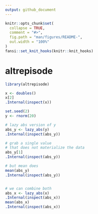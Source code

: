 ```yaml
---
output: github_document
---
```


<!-- README.md is generated from README.Rmd. Please edit that file -->

```r
knitr::opts_chunk$set(
  collapse = TRUE,
  comment = "#>",
  fig.path = "man/figures/README-",
  out.width = "100%"
)
fansi::set_knit_hooks(knitr::knit_hooks)
```

# altrepisode

```r
library(altrepisode)

x <- doubles()
x[2]
.Internal(inspect(x))

set.seed(2)
y <- rnorm(20)

# lazy abs version of y
abs_y <- lazy_abs(y)
.Internal(inspect(abs_y))

# grab a single value
# that does not materialize the data
abs_y[1]
.Internal(inspect(abs_y))

# but mean does
mean(abs_y)
.Internal(inspect(abs_y))


# we can combine both
abs_x <- lazy_abs(x)
.Internal(inspect(abs_x))
mean(abs_x)
.Internal(inspect(abs_x))
```
